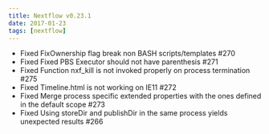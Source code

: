 ```yaml
---
title: Nextflow v0.23.1
date: 2017-01-23
tags: [nextflow]
---
```


- Fixed FixOwnership flag break non BASH scripts/templates #270
- Fixed Fixed PBS Executor should not have parenthesis #271
- Fixed Function nxf_kill is not invoked properly on process termination #275
- Fixed Timeline.html is not working on IE11 #272
- Fixed Merge process specific extended properties with the ones defined in the default scope #273
- Fixed Using storeDir and publishDir in the same process yields unexpected results #266
